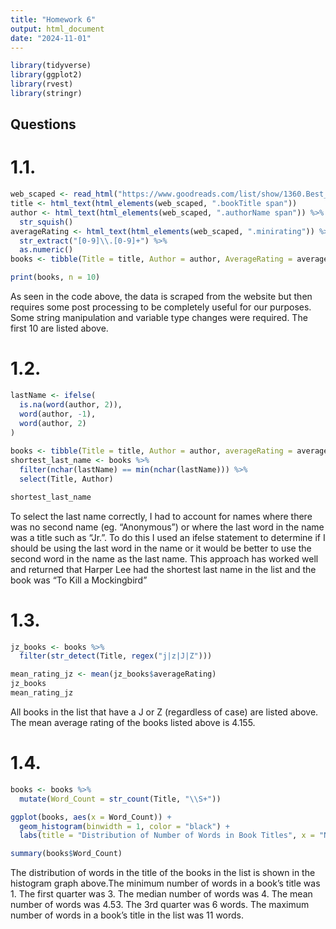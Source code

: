 ```yaml
---
title: "Homework 6"
output: html_document
date: "2024-11-01"
---
```


```r
library(tidyverse)
library(ggplot2)
library(rvest)
library(stringr)
```

## Questions

# 1.1. 

```r
web_scaped <- read_html("https://www.goodreads.com/list/show/1360.Best_Banned_Censored_and_Challenged_Books")
title <- html_text(html_elements(web_scaped, ".bookTitle span"))
author <- html_text(html_elements(web_scaped, ".authorName span")) %>%
  str_squish()
averageRating <- html_text(html_elements(web_scaped, ".minirating")) %>%
  str_extract("[0-9]\\.[0-9]+") %>%
  as.numeric() 
books <- tibble(Title = title, Author = author, AverageRating = averageRating)

print(books, n = 10)
```

As seen in the code above, the data is scraped from the website but then requires some post processing to be completely useful for our purposes. Some string manipulation and variable type changes were required. The first 10 are listed above.

# 1.2.

```r
lastName <- ifelse(
  is.na(word(author, 2)),
  word(author, -1),
  word(author, 2)
)
             
books <- tibble(Title = title, Author = author, averageRating = averageRating, LastName = lastName)
shortest_last_name <- books %>% 
  filter(nchar(lastName) == min(nchar(lastName))) %>%
  select(Title, Author)

shortest_last_name
```

To select the last name correctly, I had to account for names where there was no second name (eg. "Anonymous") or where the last word in the name was a title such as "Jr.". To do this I used an ifelse statement to determine if I should be using the last word in the name or it would be better to use the second word in the name as the last name. This approach has worked well and returned that Harper Lee had the shortest last name in the list and the book was "To Kill a Mockingbird"

# 1.3.

```r
jz_books <- books %>%
  filter(str_detect(Title, regex("j|z|J|Z")))

mean_rating_jz <- mean(jz_books$averageRating)
jz_books
mean_rating_jz
```

All books in the list that have a J or Z (regardless of case) are listed above. The mean average rating of the books listed above is 4.155.

# 1.4.

```r
books <- books %>%
  mutate(Word_Count = str_count(Title, "\\S+"))

ggplot(books, aes(x = Word_Count)) +
  geom_histogram(binwidth = 1, color = "black") +
  labs(title = "Distribution of Number of Words in Book Titles", x = "Number of Words", y = "Frequency")

summary(books$Word_Count)
```

The distribution of words in the title of the books in the list is shown in the histogram graph above.The minimum number of words in a book's title was 1. The first quarter was 3. The median number of words was 4. The mean number of words was 4.53. The 3rd quarter was 6 words. The maximum number of words in a book's title in the list was 11 words.
